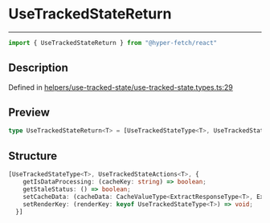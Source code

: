 

# UseTrackedStateReturn

<div class="api-docs__separator" data-reactroot="">

---

</div><div class="api-docs__import" data-reactroot="">

```ts
import { UseTrackedStateReturn } from "@hyper-fetch/react"
```

</div><div class="api-docs__section">

## Description

</div><div class="api-docs__description"><span class="api-docs__do-not-parse">



</span></div><p class="api-docs__definition">

Defined in [helpers/use-tracked-state/use-tracked-state.types.ts:29](https://github.com/BetterTyped/hyper-fetch/blob/cc329b91/packages/react/src/helpers/use-tracked-state/use-tracked-state.types.ts#L29)

</p><div class="api-docs__section">

## Preview

</div><div class="api-docs__preview type single">

```ts
type UseTrackedStateReturn<T> = [UseTrackedStateType<T>, UseTrackedStateActions<T>, { getIsDataProcessing: (cacheKey: string) => boolean; getStaleStatus: () => boolean; setCacheData: (cacheData: CacheValueType<ExtractResponseType<T>, ExtractErrorType<T>>) => void; setRenderKey: (renderKey: keyof UseTrackedStateType<T>) => void }];
```

</div><div class="api-docs__section">

## Structure

</div><div class="api-docs__returns">

```ts
[UseTrackedStateType<T>, UseTrackedStateActions<T>, {
    getIsDataProcessing: (cacheKey: string) => boolean;
    getStaleStatus: () => boolean;
    setCacheData: (cacheData: CacheValueType<ExtractResponseType<T>, ExtractErrorType<T>>) => void;
    setRenderKey: (renderKey: keyof UseTrackedStateType<T>) => void;
  }]
```

</div>
